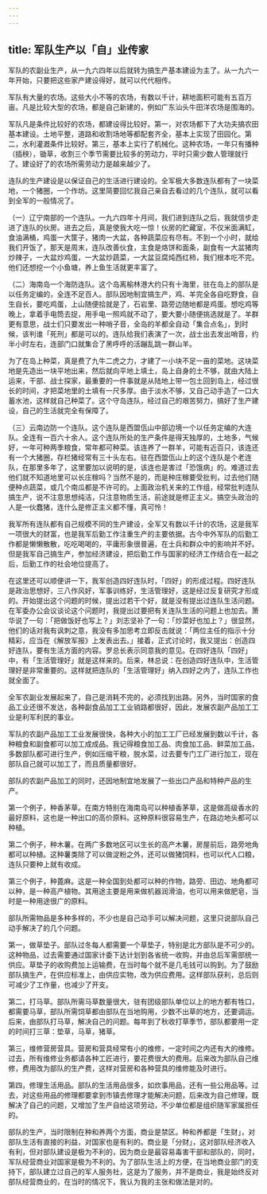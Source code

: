 ```yaml
---
---
---
```

title: 军队生产以「自」业传家
---




军队的农副业生产，从一九六四年以后就转为搞生产基本建设为主了。从一九六一年开始，只要把这些家产建设得好，就可以代代相传。

军队有大量的农场。这些大小不等的农场，有数以千计，耕地面积可能有五百万亩。凡是比较大型的农场，都是自己新建的，例如广东汕头牛田洋农场是围海的。

军队凡是条件比较好的农场，都建设得比较好。第一，对农场都下了大功夫搞农田基本建设。土地平整，道路和收割场地等都配套齐全，基本上实现了田园化。第二，水利灌漑条件比较好。第三，基本上实行了机械化。这种农场，一年只有播种（插秧），锄草，收割三个季节需要比较多的劳动力，平时只需少数人管理就行了。建设好了的农场所需劳动力是越来越少了。

连队的生产建设是以保证自己的生活进行建设的。全军极大多数连队都有了一块菜地，一个猪圈，一个作坊。这里简要回忆我自己亲自去看过的几个连队，就可以看到全军的一般情况了。

（一）辽宁南部的一个连队。一九六四年十月间，我们进到连队之后，我就信步走进了连队的伙房。进去之后，真是使我大吃一惊！伙房的贮藏室，不仅米面满缸，食油满桶，鸡蛋一大筐子，猪肉一大盆，各种蔬菜应有尽有。不到一个小时，就给我们开饭了，那天是周末，连队改善伙食，主食是烙饼和面条，副食有一大盆猪肉炒辣子，一大盆炒鸡蛋，一大盆炒蔬菜，一大盆豆腐炖西红柿，我们根本吃不完。他们还想挖一个小鱼塘，养上鱼生活就更丰富了。

（二）海南岛一个海防连队。这个岛离榆林港大约只有十海里，驻在岛上的部队是以任务定编的，全连不足百人。部队因地制宜搞生产，鸡、羊完全各自吃野食，自生自长，要吃鸡蛋，上山随便拾就是了，石岩里、路旁边随地都是鸡蛋。想吃鸡等晚上，拿着手电筒去捉，用手电一照鸡就不动了，要大要小随便挑选就是了。羊群更有意思，战士们只要发出一种哨子音，全岛的羊都全自动「集合点名」，到时候，该判谁「死刑」都是可以的。连队给我们表演了一次，战士出去发出哨音，约半小时左右，连部门口就集合了黑呼呼的活蹦乱跳一群山羊。

为了在岛上种菜，真是费了九牛二虎之力，才建了一小块不足一亩的菜地。这块菜地是先造出一块平地出来，然后就向平地上填土，岛上自身的土不够，就由大陆上运来，干部、战士探家，最重要的一件事就是从陆地上带一包土回到岛上，经过很长的时间，才把菜地里的土填有一尺多厚。由于淡水不够，又自己动手造了一口大蓄水池，这样就自己种菜了。这个守岛连队，经过自己的艰苦努力，搞好了生产建设，自己的生活就完全有保障了。

（三）云南边防一个连队。这个连队是西盟佤山中部边境一个以任务定编的大连队。全连有一百六十余人。这个连队所处的生产条件是得天独厚的，土地多，气候好，一年可种两季粮食，常年都可种菜。该连养了一群羊，可能有近百只，该连还有一个大猪圈，存栏猪经常有三十头左右。驻在西盟佤山上的这个连队是个老连队，在那里多年了，这里要加以说明的是，该连也是害过「恐饿病」的。难道过去他们就不知道地里可以长庄稼吗？当然不是的，而是种庄稼要受批判，过去他们随便种点蔬菜，或几个南瓜都是不许可的。上面政治机关来的工作组，经常批判连队搞生产，说不注意思想纯洁，只注意物质生活，前途就是修正主义。搞空头政治的人是一伙蠢猪，连什么是修正主义都不懂，真可怜！

我军所有连队都有自己规模不同的生产建设，全军又有数以千计的农场，这是我军一项很大的财富，也是我军后勤工作注重生产的主要依据。古今中外军队的后勤工作都是懒懒散散，吃吃喝喝的，平庸形象很普遍，在士兵和群众中的影响并不好。但是我军自己搞生产，参加经济建设，把后勤工作与国家的经济工作结合在一起之后，后勤工作的社会地位提高了。

在这里还可以顺便讲一下，我军创造四好连队时，「四好」的形成过程。四好连队是政治思想好，三八作风好，军事训练好，生活管理好，这是经过反复研究才形成的。开始提出这个问题的时候，提出过若干个好，就是没有提出过连队生活问题。在军委办公会议谈论这个问题时，我提出过要把有关连队生活的问题上也加去。萧华说了一句：「把做饭好也写上？」刘志坚补了一句：「炒菜好也加上？」很显然，他们的话对我有讽刺之意，我没有多加思考立即反击就说：「两位主任的指示十分精彩，应当在《解放军报》上发表出去。」接着，正式讨论时，我又提出：创造四好连队，要有生活方面的内容。罗总长表示同意我的意见。在四好连队「四好」中，有「生活管理好」就是这样来的。后来，林总说：在创造四好连队中，生活管理好是非常重要的。这样就把连队的「生活管理好」纳入四好之内了，连队工作也就全面了。

全军农副业发展起来了，自己是消耗不完的，必须找到出路。另外，当时国家的食品工业还很不发达，各种副食品加工工业销路都很好，因此，发展农副产品加工工业是利军利民的事业。

军队的农副产品加工工业发展很快，各种大小的加工工厂已经发展到数以千计，各种粮食和副食都可以加工成成品。我记得粮食加工品、肉食加工品、鲜菜加工品，多数部队都可进行生产，例如压缩干粮，脱水菜，过去要专门工厂进行加工，现在部队自己就可以加工了，而且质量都很好。

部队的农副产品加工的同时，还因地制宜地发展了一些出口产品和特种产品的生产。

第一个例子，种香茅草。在南方特别在海南岛可以种植香茅草，这是做高级香水的最好原料，这也是一种出口的高价原料。这种原料很容易生产，在路边地头都可以种植。

第二个例子，种木薯。在两广多数地区可以生长的高产木薯，房屋前后，路旁地角都可以种植。这种薯类除了可以做淀粉之外，还可以做猪饲料，也可以代人口粮，连队只要种上就有收成。

第三个例子，种蓖麻。这是一种全国到处都可以种的作物，路旁、田边、地角都可以种，是一种高产植物。其用途主要是用来做机器润滑油，也可以用来做肥皂，当时是一种用途很广的原料。

部队所需物品是多种多样的，不少也是自己动手可以解决问题，这里只说部队自己动手解决了的几个问题。

第一，做草垫子。部队过冬每人都需要一个草垫子，特别是北方部队是不可少的。这种物品，过去需要通过国家计委下达计划到各省统一收购，并由总后军需部统一供应。草垫子的收购费加上运输费，在当时每个就不是几毛钱可以购到。为了鼓励部队搞生产，在供应标准上，由供应实物，改为供应费用。这样部队获利，总后则可减少了工作量，也减少了开支。

第二，打马草。部队所需马草数量很大，驻有团级部队单位以上的地方都有牲口，都需要马草，部队所需饲草都由部队在当地购用，少数不出草的地方，还要调运。后来，由部队打马草，解决自己的问题。每年到了秋收打草季节，部队都要用一定的时间打三草：垫草，马草，猪草。

第三，维修营房营具。营房和营具经常有小的维修，一定时间之内还有大的维修。过去，所有维修业务都请各种工匠进行，要花费很大的费用。后来改为部队自己维修，费用改为部队的生产费，这样对营房和各种营具的维修能及时进行。

第四，修理生活用品。部队的生活用品很多，如炊事用品，还有一些公用品等。过去，对这些用品的修理都要拿到市镇去修理才能解决问题，后来改为自己修理，既解决了自己的问题，又增加了生产自给这项劳动，不少单位都是组织随军家属担任的。

部队的生产，当时限制在种和养两个方面，商业是禁区。种和养都是「生财」，对部队生活有直接的利益，对国家也是有利的。商业是「分财」，这对部队经济收入有利，但对部队建设是极为不利的，因为商业是最容易毒害干部和部队的，同时，军队经营商业对国家是极为不利的。为了部队生活上的方便，在当地商业部门的支持下，部队建立过自己的军人服务社，这是为了服务，并不是商业，我是始终反对部队经营商业的，在当时的情况下，我认为我的主张和做法是对的。